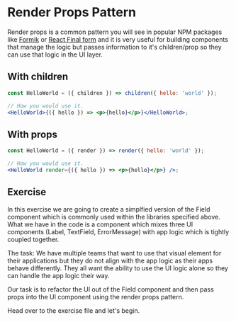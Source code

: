 
<Meta title="Lessons/03 - Render Props Pattern/01-Lesson" />

# Render Props Pattern

Render props is a common pattern you will see in popular NPM packages like [Formik](https://formik.org/) or [React Final form](https://final-form.org/react) and it is very useful for building components that manage the logic but passes information to it's children/prop so they can use that logic in the UI layer.

## With children

```jsx
const HelloWorld = ({ children }) => children({ hello: 'world' });

// How you would use it.
<HelloWorld>{({ hello }) => <p>{hello}</p>}</HelloWorld>;
```

## With props

```jsx
const HelloWorld = ({ render }) => render({ hello: 'world' });

// How you would use it.
<HelloWorld render={({ hello }) => <p>{hello}</p>} />;
```

## Exercise

In this exercise we are going to create a simplfied version of the Field component which is commonly used within the libraries specified above. What we have in the code is a component which mixes three UI components (Label, TextField, ErrorMessage) with app logic which is tightly coupled together.

The task: We have multiple teams that want to use that visual element for their applications but they do not align with the app logic as their apps behave differently. They all want the ability to use the UI logic alone so they can handle the app logic their way.

Our task is to refactor the UI out of the Field component and then pass props into the UI component using the render props pattern.

Head over to the exercise file and let's begin.
